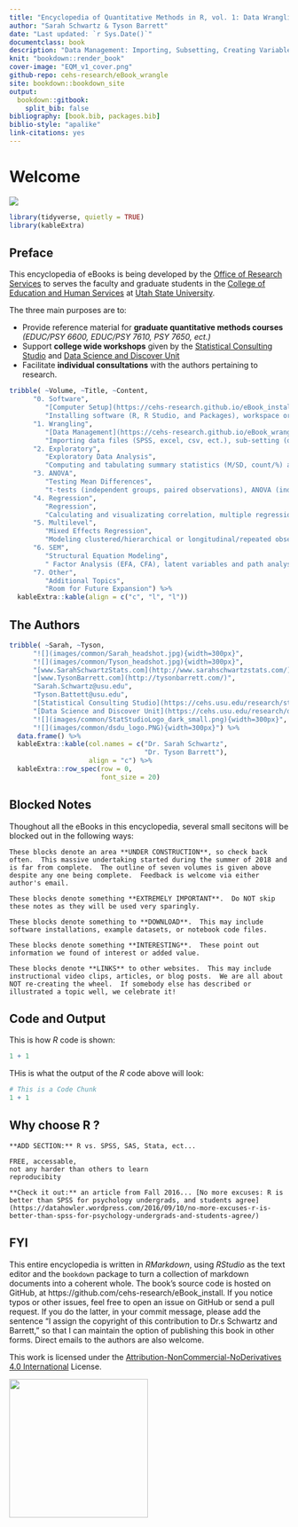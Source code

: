 --- 
title: "Encyclopedia of Quantitative Methods in R, vol. 1: Data Wrangling"
author: "Sarah Schwartz & Tyson Barrett"
date: "Last updated: `r Sys.Date()`"
documentclass: book
description: "Data Management: Importing, Subsetting, Creating Variables, and Saving."
knit: "bookdown::render_book"
cover-image: "EQM_v1_cover.png"
github-repo: cehs-research/eBook_wrangle
site: bookdown::bookdown_site
output:
  bookdown::gitbook:
    split_bib: false
bibliography: [book.bib, packages.bib]
biblio-style: "apalike"
link-citations: yes
---



# Welcome {-}

![](images/common/EQM_v1_header.png)




```{r, echo=FALSE, include=FALSE, comment=FALSE, message=FALSE}
library(tidyverse, quietly = TRUE)
library(kableExtra)
```


## Preface {-}

This encyclopedia of eBooks is being developed by the [Office of Research Services](https://cehs.usu.edu/research/index) to serves the faculty and graduate students in the [College of Education and Human Services](https://cehs.usu.edu/) at [Utah State University](http://www.usu.edu/).  



The three main purposes are to: 

* Provide reference material for **graduate quantitative methods courses** *(EDUC/PSY 6600, EDUC/PSY 7610, PSY 7650, ect.)*  
* Support **college wide workshops** given by the [Statistical Consulting Studio](https://cehs.usu.edu/research/statstudio/index) and [Data Science and Discover Unit](https://cehs.usu.edu/research/dsdu/index)
* Facilitate **individual consultations** with the authors pertaining to research.


```{r, echo=FALSE}
tribble( ~Volume, ~Title, ~Content,
      "0. Software", 
         "[Computer Setup](https://cehs-research.github.io/eBook_install/)", 
         "Installing software (R, R Studio, and Packages), workspace oridentation, notebook workflow, and periodic updating",
      "1. Wrangling", 
         "[Data Management](https://cehs-research.github.io/eBook_wrangle/)", 
         "Importing data files (SPSS, excel, csv, ect.), sub-setting (observations and variables), creating new variables, and saving revised data",
      "2. Exploratory", 
         "Exploratory Data Analysis", 
         "Computing and tabulating summary statistics (M/SD, count/%) and creating descriptive visualizations of distributions (boxplots, histograms) and relationships (scatter plots)",
      "3. ANOVA", 
         "Testing Mean Differences",
         "t-tests (independent groups, paired observations), ANOVA (independent or between subjects, 1-way, 2-way), RM ANOVA (repeated meausres, between subjects), mixed ANOVA (both independent and between subjects), visualizations (marginal means to prob interactions) and post hoc tests (multiple corrections, contrast statements)",
      "4. Regression", 
         "Regression",
         "Calculating and visualizating correlation, multiple regression models (fitting, tabulating results, graphicaly probing interactions), and generalizing the distribution (GLM: logistic regression, poisson regression, ect.)",
      "5. Multilevel", 
         "Mixed Effects Regression",
         "Modeling clustered/hierarchical or longitudinal/repeated observations with multilevel models (MLM, LMM, GLMM, HLM), including computing ICCs, model fitting, tabulating results, and visualizings (marginal means to prob interactions); generalized estimating equations (GEE)",
      "6. SEM", 
         "Structural Equation Modeling", 
         " Factor Analysis (EFA, CFA), latent variables and path analysis",
      "7. Other", 
         "Additional Topics",
         "Room for Future Expansion") %>% 
  kableExtra::kable(align = c("c", "l", "l"))
```


## The Authors {-}


```{r, echo=FALSE}
tribble( ~Sarah, ~Tyson,
      "![](images/common/Sarah_headshot.jpg){width=300px}",
      "![](images/common/Tyson_headshot.jpg){width=300px}",
      "[www.SarahSchwartzStats.com](http://www.sarahschwartzstats.com/) ",
      "[www.TysonBarrett.com](http://tysonbarrett.com/)",
      "Sarah.Schwartz@usu.edu",
      "Tyson.Battett@usu.edu",
      "[Statistical Consulting Studio](https://cehs.usu.edu/research/statstudio/index)",
      "[Data Science and Discover Unit](https://cehs.usu.edu/research/dsdu/index)",
      "![](images/common/StatStudioLogo_dark_small.png){width=300px}",
      "![](images/common/dsdu_logo.PNG){width=300px}") %>% 
  data.frame() %>%
  kableExtra::kable(col.names = c("Dr. Sarah Schwartz", 
                                  "Dr. Tyson Barrett"),
                    align = "c") %>% 
  kableExtra::row_spec(row = 0,
                       font_size = 20)
```


## Blocked Notes {-}

Thoughout all the eBooks in this encyclopedia, several small secitons will be blocked out in the following ways:

```{block type='rmdconstruct', echo=TRUE}
These blocks denote an area **UNDER CONSTRUCTION**, so check back often.  This massive undertaking started during the summer of 2018 and is far from complete.  The outline of seven volumes is given above despite any one being complete.  Feedback is welcome via either author's email.
```


```{block type='rmdimportant', echo=TRUE}
These blocks denote something **EXTREMELY IMPORTANT**.  Do NOT skip these notes as they will be used very sparingly.
```


```{block type='rmddownload', echo=TRUE}
These blocks denote something to **DOWNLOAD**.  This may include software installations, example datasets, or notebook code files.
```


```{block type='rmdlightbulb', echo=TRUE}
These blocks denote something **INTERESTING**.  These point out information we found of interest or added value.
```



```{block type='rmdlink', echo=TRUE}
These blocks denote **LINKS** to other websites.  This may include instructional video clips, articles, or blog posts.  We are all about NOT re-creating the wheel.  If somebody else has described or illustrated a topic well, we celebrate it!
```


## Code and Output {-}

This is how $R$ code is shown:

```{r, eval=FALSE}
1 + 1
```

THis is what the output of the $R$ code above will look:

```{r, echo=FALSE}
# This is a Code Chunk
1 + 1
```


## Why choose R ?  {-}



```{block type='rmdconstruct', echo=TRUE}
**ADD SECTION:** R vs. SPSS, SAS, Stata, ect...

FREE, accessable, 
not any harder than others to learn
reproducibity
```


```{block type='rmdlink', echo=TRUE}
**Check it out:** an article from Fall 2016... [No more excuses: R is better than SPSS for psychology undergrads, and students agree](https://datahowler.wordpress.com/2016/09/10/no-more-excuses-r-is-better-than-spss-for-psychology-undergrads-and-students-agree/)
```



## FYI  {-}

This entire encyclopedia is written in $R Markdown$, using $R Studio$ as the text editor and the `bookdown` package to turn a collection of markdown documents into a coherent whole. The book's source code is hosted on GitHub, at https://github.com/cehs-research/eBook_install. If you notice typos or other issues, feel free to open an issue on GitHub or send a pull request. If you do the latter, in your commit message, please add the sentence "I assign the copyright of this contribution to Dr.s Schwartz and Barrett," so that I can maintain the option of publishing this book in other forms. Direct emails to the authors are also welcome.

This work is licensed under the [Attribution-NonCommercial-NoDerivatives 4.0 International](https://creativecommons.org/licenses/by-nc-nd/4.0/legalcode) License. 



![](images/common/Education_Logo_WHITE-02.png){width=250px}
